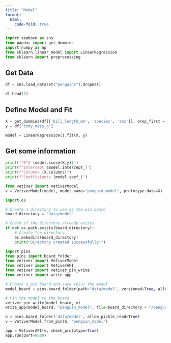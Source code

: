 ```yaml
---
title: "Model"
format:
  html:
    code-fold: true
---
```


```python
import seaborn as sns
from pandas import get_dummies
import numpy as np
from sklearn.linear_model import LinearRegression
from sklearn import preprocessing
```

## Get Data

```python
df = sns.load_dataset("penguins").dropna()

df.head(3)
```

## Define Model and Fit

```python
X = get_dummies(df[['bill_length_mm', 'species', 'sex']], drop_first = True)
y = df['body_mass_g']

model = LinearRegression().fit(X, y)
```

## Get some information

```python
print(f"R^2 {model.score(X,y)}")
print(f"Intercept {model.intercept_}")
print(f"Columns {X.columns}")
print(f"Coefficients {model.coef_}")
```

```python
from vetiver import VetiverModel
v = VetiverModel(model, model_name="penguin_model", prototype_data=X)
```

```python
import os

# Create a directory to use as the pin board
board_directory = "data/model"

# Check if the directory already exists
if not os.path.exists(board_directory):
    # Create the directory
    os.makedirs(board_directory)
    print("Directory created successfully!")
```

```python
import pins
from pins import board_folder
from vetiver import VetiverModel
from vetiver import VetiverAPI
from vetiver import vetiver_pin_write
from vetiver import write_app

# Create a pin board and save (pin) the model
model_board = pins.board_folder(path="data/model", versioned=True, allow_pickle_read=True)

# Pin the model to the board
vetiver_pin_write(model_board, v)
write_app(model_board, "penguin_model", file=board_directory + "/penguin_model.py")
```

```python
b = pins.board_folder('data/model', allow_pickle_read=True)
v = VetiverModel.from_pin(b, 'penguin_model')
```

```python
app = VetiverAPI(v, check_prototype=True)
app.run(port=8080)
```
